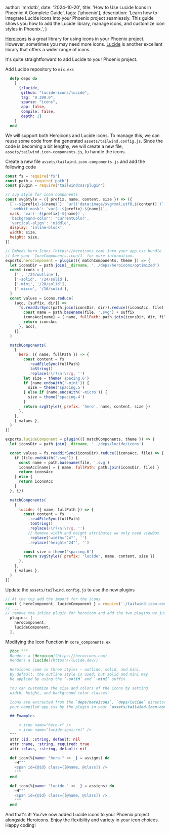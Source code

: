 
  author: 'mrdotb',
  date: '2024-10-20',
  title: 'How to Use Lucide Icons in Phoenix: A Complete Guide',
  tags: ['phoenix'],
  description: 'Learn how to integrate Lucide icons into your Phoenix project seamlessly. This guide shows you how to add the Lucide library, manage icons, and customize icon styles in Phoenix.',
}


[Heroicons](https://heroicons.dev/) is a great library for using icons in your Phoenix project. However, sometimes you may need more icons. [Lucide](https://lucide.dev/icons/) is another excellent library that offers a wider range of icons.

It's quite straightforward to add Lucide to your Phoenix project.

Add Lucide repository to `mix.exs`
```elixir
  defp deps do
    [
      {:lucide,
       github: "lucide-icons/lucide",
       tag: "0.390.0",
       sparse: "icons",
       app: false,
       compile: false,
       depth: 1}
    ]
  end
```

We will support both Heroicons and Lucide icons. To manage this, we can reuse some code from the generated `assets/tailwind.config.js`. Since the code is becoming a bit lengthy, we will create a new file, `assets/tailwind.icon-components.js`, to handle the icons.

Create a new file `assets/tailwind.icon-components.js` and add the following code
```javascript
const fs = require('fs')
const path = require('path')
const plugin = require('tailwindcss/plugin')

// svg style for icon components
const svgStyle = ({ prefix, name, content, size }) => ({
  [`--${prefix}-${name}`]: `url('data:image/svg+xml;utf8,${content}')`,
  '-webkit-mask': `var(--${prefix}-${name})`,
  mask: `var(--${prefix}-${name})`,
  'background-color': 'currentColor',
  'vertical-align': 'middle',
  display: 'inline-block',
  width: size,
  height: size,
})

// Embeds Hero Icons (https://heroicons.com) into your app.css bundle
// See your `CoreComponents.icon/1` for more information.
exports.heroComponent = plugin(({ matchComponents, theme }) => {
  let iconsDir = path.join(__dirname, '../deps/heroicons/optimized')
  const icons = [
    ['', '/24/outline'],
    ['-solid', '/24/solid'],
    ['-mini', '/20/solid'],
    ['-micro', '/16/solid'],
  ]
  const values = icons.reduce(
    (acc, [suffix, dir]) =>
      fs.readdirSync(path.join(iconsDir, dir)).reduce((iconsAcc, file) => {
        const name = path.basename(file, '.svg') + suffix
        iconsAcc[name] = { name, fullPath: path.join(iconsDir, dir, file) }
        return iconsAcc
      }, acc),
    {},
  )

  matchComponents(
    {
      hero: ({ name, fullPath }) => {
        const content = fs
          .readFileSync(fullPath)
          .toString()
          .replace(/\r?\n|\r/g, '')
        let size = theme('spacing.6')
        if (name.endsWith('-mini')) {
          size = theme('spacing.5')
        } else if (name.endsWith('-micro')) {
          size = theme('spacing.4')
        }
        return svgStyle({ prefix: 'hero', name, content, size })
      },
    },
    { values },
  )
})

exports.lucideComponent = plugin(({ matchComponents, theme }) => {
  let iconsDir = path.join(__dirname, '../deps/lucide/icons')

  const values = fs.readdirSync(iconsDir).reduce((iconsAcc, file) => {
    if (file.endsWith('.svg')) {
      const name = path.basename(file, '.svg')
      iconsAcc[name] = { name, fullPath: path.join(iconsDir, file) }
      return iconsAcc
    } else {
      return iconsAcc
    }
  }, {})

  matchComponents(
    {
      lucide: ({ name, fullPath }) => {
        const content = fs
          .readFileSync(fullPath)
          .toString()
          .replace(/\r?\n|\r/g, '')
          // Remove width and height attributes we only need viewBox
          .replace('width="24"', '')
          .replace('height="24"', '')

        const size = theme('spacing.6')
        return svgStyle({ prefix: 'lucide', name, content, size })
      },
    },
    { values },
  )
})
```

Update the `assets/tailwind.config.js` to use the new plugins
```javascript
// At the top add the import for the icons
const { heroComponent, lucideComponent } = require('./tailwind.icon-components')
// ...
// remove the inline plugin for heroicon and add the two plugins we just created
  plugins: [
    heroComponent,
    lucideComponent,
  ],
```

Modifying the Icon Function in `core_components.ex`
```elixir
  @doc """
  Renders a [Heroicon](https://heroicons.com).
  Renders a [Lucide](https://lucide.dev/).

  Heroicons come in three styles – outline, solid, and mini.
  By default, the outline style is used, but solid and mini may
  be applied by using the `-solid` and `-mini` suffix.

  You can customize the size and colors of the icons by setting
  width, height, and background color classes.

  Icons are extracted from the `deps/heroicons`, `deps/lucide` directory and bundled within
  your compiled app.css by the plugin in your `assets/tailwind.icon-components`.

  ## Examples

      <.icon name="hero-x" />
      <.icon name="lucide-squirrel" />
  """
  attr :id, :string, default: nil
  attr :name, :string, required: true
  attr :class, :string, default: nil

  def icon(%{name: "hero-" <> _} = assigns) do
    ~H"""
    <span id={@id} class={[@name, @class]} />
    """
  end

  def icon(%{name: "lucide-" <> _} = assigns) do
    ~H"""
    <span id={@id} class={[@name, @class]} />
    """
  end
```

And that's it! You've now added Lucide icons to your Phoenix project alongside Heroicons. Enjoy the flexibility and variety in your icon choices. Happy coding!
